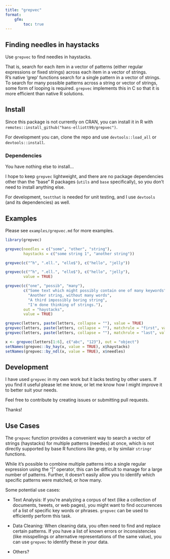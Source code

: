 ```yaml
---
title: "grepvec"
format:
    gfm:
        toc: true
---
```



## Finding needles in haystacks

Use `grepvec` to find needles in haystacks.  

That is, search for each item in a vector of patterns (either regular expressions or fixed strings) across each item in a vector of strings.  
R's native 'grep' functions search for a single pattern in a vector of strings. To search for many possible patterns across a string or vector of strings, some form of looping is required. `grepvec` implements this in C so that it is more efficient than native R solutions.


## Install
Since this package is not currently on CRAN, you can install it in R with `remotes::install_github("hans-elliott99/grepvec")`.  

For development you can, clone the repo and use `devtools::load_all` or `devtools::install`.

### Dependencies
You have nothing else to install...

I hope to keep `grepvec` lightweight, and there are no package dependencies other than the "base" R packages (`utils` and `base` specifically), so you don't need to install anything else.  

For development, `testthat` is needed for unit testing, and I use `devtools` (and its dependencies) as well.


## Examples

Please see `examples/grepvec.md` for more examples.

```r
library(grepvec)

grepvec(needles = c("some", "other", "string"),
        haystacks = c("some string 1", "another string"))

grepvec(c("^h", ".ell.", "ello$"), c("hello", "jelly"))

grepvec(c("^h", ".ell.", "ello$"), c("hello", "jelly"),
        value = TRUE)

grepvec(c("one", "possib", "many"),
        c("Some text which might possibly contain one of many keywords",
          "Another string, without many words",
          "A third impossibly boring string",
          "I'm done thinking of strings."),
        out = "haystacks",
        value = TRUE)

grepvec(letters, paste(letters, collapse = ""), value = TRUE)
grepvec(letters, paste(letters, collapse = ""), matchrule = "first", value = TRUE)
grepvec(letters, paste(letters, collapse = ""), matchrule = "last", value = TRUE)

x <- grepvec(letters[1:6], c("abc", "123"), out = "object")
setNames(grepvec::by_hay(x, value = TRUE), x$haystacks)
setNames(grepvec::by_ndl(x, value = TRUE), x$needles)
```


## Development
I have used `grepvec` in my own work but it lacks testing by other users. If you find it useful please let me know, or let me know how I might improve it to better suit your needs.

Feel free to contribute by creating issues or submitting pull requests.  

Thanks!

## Use Cases

The `grepvec` function provides a convenient way to search a vector of strings (haystacks) for multiple patterns (needles) at once, which is not directly supported by base R functions like grep, or by similair `stringr` functions.

While it's possible to combine multiple patterns into a single regular expression using the "|" operator, this can be difficult to manage for a large number of patterns. Further, it doesn't easily allow you to identify which specific patterns were matched, or how many.

Some potential use cases:  

- Text Analysis: If you're analyzing a corpus of text (like a collection of documents, tweets, or web pages), you might want to find occurrences of a list of specific key words or phrases. `grepvec` can be used to efficiently perform this task.

- Data Cleaning: When cleaning data, you often need to find and replace certain patterns. If you have a list of known errors or inconsistencies (like misspellings or alternative representations of the same value), you can use `grepvec` to identify these in your data.

- Others?
